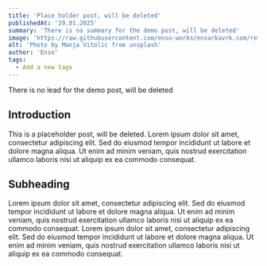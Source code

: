 ```yaml
---
title: 'Place holder post, will be deleted'
publishedAt: '29.01.2025'
summary: 'There is no summary for the demo post, will be deleted'
image: 'https://raw.githubusercontent.com/enso-works/ensarbavrk.com/refs/heads/main/public/images/blog-posts/second-post/img.png'
alt: 'Photo by Manja Vitolic from unsplash'
author: 'Enso'
tags:
  - Add a new tags
---
```


<Lead>There is no lead for the demo post, will be deleted</Lead>

<H2>Introduction</H2>

This is a placeholder post, will be deleted.
Lorem ipsum dolor sit amet, consectetur adipiscing elit. Sed do eiusmod tempor incididunt ut labore et dolore magna aliqua. Ut enim ad minim veniam, quis nostrud exercitation ullamco laboris nisi ut aliquip ex ea commodo consequat.

<H2>Subheading</H2>

Lorem ipsum dolor sit amet, consectetur adipiscing elit. Sed do eiusmod tempor incididunt ut labore et dolore magna aliqua. Ut enim ad minim veniam, quis nostrud exercitation ullamco laboris nisi ut aliquip ex ea commodo consequat.
Lorem ipsum dolor sit amet, consectetur adipiscing elit. Sed do eiusmod tempor incididunt ut labore et dolore magna aliqua. Ut enim ad minim veniam, quis nostrud exercitation ullamco laboris nisi ut aliquip ex ea commodo consequat.
